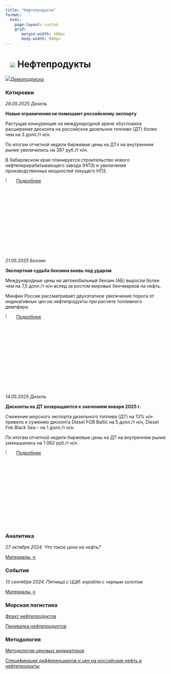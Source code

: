 ```yaml
---
title: "Нефтепродукты"
format: 
  html:
    page-layout: custom
    grid:
       margin-width: 300px
       body-width: 900px
---
```


# ![](../images/icon-oil-products.svg) Нефтепродукты {.my-custom-class style="margin-left:3%;"}

![](../images/icon-subscription.svg)[Демоподписка](../demo-subscription.qmd)

:::::: {.grid style="margin-left:0%"}
::: {.g-col-12 .g-col-sm-12 .g-col-xs-12 .g-col-xl-6 .g-col-md-6 .g-col-lg-6}
### Котировки

*28.05.2025 Дизель*

**Новые ограничения не помешают российскому экспорту**

Растущая конкуренция на международной арене обусловила расширение дисконта на российское дизельное топливо (ДТ) более чем на 3 долл./т н/н.

По итогам отчетной недели биржевые цены на ДТл на внутреннем рынке увеличились на 387 руб./т н/н.

В Хабаровском крае планируется строительство нового нефтеперерабатывающего завода (НПЗ) и увеличение производственных мощностей текущего НПЗ.

![](../images/icon-locker.svg){width="6%"} [Подробнее](../demo-subscription.qmd)

*21.05.2025 Бензин*

**Экспортная судьба бензина вновь под ударом**

Международные цены на автомобильный бензин (АБ) выросли более чем на 7,5 долл./т н/н вслед за ростом мировых бенчмарков на нефть.

Минфин России рассматривает двухэтапное увеличение порога от индикативных цен на нефтепродукты при расчете топливного демпфера.

![](../images/icon-locker.svg){width="6%"} [Подробнее](../demo-subscription.qmd)

*14.05.2025 Дизель*

**Дисконты на ДТ возвращаются к значениям января 2025 г.**

Снижение морского экспорта дизельного топлива (ДТ) на 13% н/н привело к сужению дисконта Diesel FOB Baltic на 5 долл./т н/н, Diesel Fob Black Sea – на 1 долл./т н/н.

По итогам отчетной недели биржевые цены на ДТ на внутреннем рынке уменьшились на 1 062 руб./т н/н.

![](../images/icon-locker.svg){width="6%"} [Подробнее](../demo-subscription.qmd)

:::

::: {.g-col-12 .g-col-sm-12 .g-col-xs-12 .g-col-xl-6 .g-col-md-6 .g-col-lg-6}
### Аналитика

*27 октября 2024. Что такое цена на нефть?*

[Материалы →](../events/2024-10-27-crude.qmd)

### События

*13 сентября 2024. Пятница с ЦЦИ: корабли с черным золотом*

[Материалы →](../events/2024-09-13-crude.qmd)
:::

::: {.g-col-12 .g-col-sm-12 .g-col-xs-12 .g-col-xl-6 .g-col-md-6 .g-col-lg-6}
### Морская логистика

[Фрахт нефтепродуктов](freight-products.qmd)

[Перевалка нефтепродуктов](markets-sea-oil-products-ports.qmd)

### Методология

[Методология ценовых индикаторов](../methodology/methodology-benchmark-pbc.qmd)

[Спецификация дифференциалов и цен на российские нефть и нефтепродукты](../methodology/specs-oil.qmd)
:::
::::::
